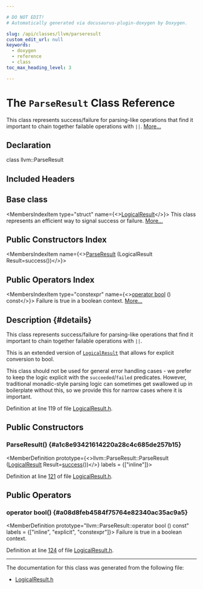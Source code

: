 ```yaml
---

# DO NOT EDIT!
# Automatically generated via docusaurus-plugin-doxygen by Doxygen.

slug: /api/classes/llvm/parseresult
custom_edit_url: null
keywords:
  - doxygen
  - reference
  - class
toc_max_heading_level: 3

---
```





# The `ParseResult` Class Reference

<DoxygenPage pluginConfig={pluginConfig}>

This class represents success/failure for parsing-like operations that find it important to chain together failable operations with <code>||</code>. <a href="#details">More...</a>

## Declaration

<CodeBlock>class llvm::ParseResult</CodeBlock>

## Included Headers

<IncludesList>
<IncludesListItem
  filePath="llvm/Support/LogicalResult.h"
  permalink="/docs/api/files/include/include/llvm/include/llvm/support/logicalresult-h"
  isLocal="true" />
</IncludesList>

## Base class

<MembersIndex>

<MembersIndexItem
  type="struct"
  name={<><a href="/docs/api/structs/llvm/logicalresult">LogicalResult</a></>}>
This class represents an efficient way to signal success or failure. <a href="/docs/api/structs/llvm/logicalresult/#details">More...</a>
</MembersIndexItem>

</MembersIndex>

## Public Constructors Index

<MembersIndex>

<MembersIndexItem
  name={<><a href="#a1c8e93421614220a28c4c685de257b15">ParseResult</a> (LogicalResult Result=success())</>}>
</MembersIndexItem>

</MembersIndex>

## Public Operators Index

<MembersIndex>

<MembersIndexItem
  type="constexpr"
  name={<><a href="#a08d8feb4584f75764e82340ac35ac9a5">operator bool</a> () const</>}>
Failure is true in a boolean context. <a href="#a08d8feb4584f75764e82340ac35ac9a5">More...</a>
</MembersIndexItem>

</MembersIndex>

## Description {#details}

This class represents success/failure for parsing-like operations that find it important to chain together failable operations with <code>||</code>.

This is an extended version of <code><a href="/docs/api/structs/llvm/logicalresult">LogicalResult</a></code> that allows for explicit conversion to bool.

This class should not be used for general error handling cases - we prefer to keep the logic explicit with the <code>succeeded</code>/<code>failed</code> predicates. However, traditional monadic-style parsing logic can sometimes get swallowed up in boilerplate without this, so we provide this for narrow cases where it is important.

Definition at line 119 of file <a href="/docs/api/files/include/include/llvm/include/llvm/support/logicalresult-h">LogicalResult.h</a>.

<SectionDefinition>

## Public Constructors

### ParseResult() {#a1c8e93421614220a28c4c685de257b15}

<MemberDefinition
  prototype={<>llvm::ParseResult::ParseResult (<a href="/docs/api/structs/llvm/logicalresult">LogicalResult</a> Result=<a href="/docs/api/structs/llvm/logicalresult/#ac3732ee5a111ea78dec325ea8c561fa8">success</a>())</>}
  labels = {["inline"]}>

Definition at line <a href="/docs/api/files/include/include/llvm/include/llvm/support/logicalresult-h/#l00121">121</a> of file <a href="/docs/api/files/include/include/llvm/include/llvm/support/logicalresult-h">LogicalResult.h</a>.
</MemberDefinition>

</SectionDefinition>

<SectionDefinition>

## Public Operators

### operator bool() {#a08d8feb4584f75764e82340ac35ac9a5}

<MemberDefinition
  prototype="llvm::ParseResult::operator bool () const"
  labels = {["inline", "explicit", "constexpr"]}>
Failure is true in a boolean context.

Definition at line <a href="/docs/api/files/include/include/llvm/include/llvm/support/logicalresult-h/#l00124">124</a> of file <a href="/docs/api/files/include/include/llvm/include/llvm/support/logicalresult-h">LogicalResult.h</a>.
</MemberDefinition>

</SectionDefinition>

<hr/>

The documentation for this class was generated from the following file:

<ul>
<li><a href="/docs/api/files/include/include/llvm/include/llvm/support/logicalresult-h">LogicalResult.h</a></li>
</ul>

</DoxygenPage>
